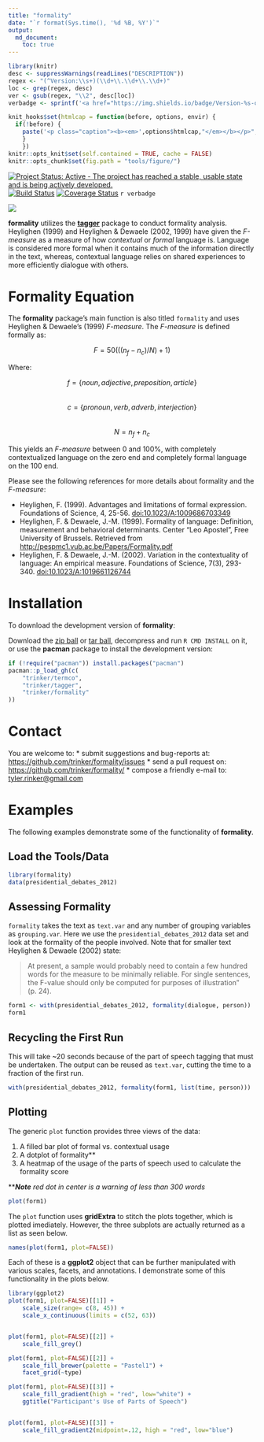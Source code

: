 ```yaml
---
title: "formality"
date: "`r format(Sys.time(), '%d %B, %Y')`"
output:
  md_document:
    toc: true      
---
```


```r
library(knitr)
desc <- suppressWarnings(readLines("DESCRIPTION"))
regex <- "(^Version:\\s+)(\\d+\\.\\d+\\.\\d+)"
loc <- grep(regex, desc)
ver <- gsub(regex, "\\2", desc[loc])
verbadge <- sprintf('<a href="https://img.shields.io/badge/Version-%s-orange.svg"><img src="https://img.shields.io/badge/Version-%s-orange.svg" alt="Version"/></a></p>', ver, ver)
````

```r
knit_hooks$set(htmlcap = function(before, options, envir) {
  if(!before) {
    paste('<p class="caption"><b><em>',options$htmlcap,"</em></b></p>",sep="")
    }
    })
knitr::opts_knit$set(self.contained = TRUE, cache = FALSE)
knitr::opts_chunk$set(fig.path = "tools/figure/")
```

[![Project Status: Active - The project has reached a stable, usable state and is being actively developed.](http://www.repostatus.org/badges/0.1.0/active.svg)](http://www.repostatus.org/#active)
[![Build Status](https://travis-ci.org/trinker/formality.svg?branch=master)](https://travis-ci.org/trinker/formality)
[![Coverage Status](https://coveralls.io/repos/trinker/formality/badge.svg?branch=master)](https://coveralls.io/r/trinker/formality?branch=master)
`r verbadge`

![](tools/formality_logo/r_formality.png)


**formality** utilizes the [**tagger**](https://github.com/trinker/tagger) package to conduct formality analysis.  Heylighen (1999) and Heylighen & Dewaele (2002, 1999) have given the *F-measure* as a measure of how *contextual* or *formal* language is.  Language is considered more formal when it contains much of the information directly in the text, whereas, contextual language relies on shared experiences to more efficiently dialogue with others.  

# Formality Equation

The **formality** package's main function is also titled `formality` and uses Heylighen & Dewaele's (1999) *F-measure*.  The *F-measure* is defined formally as:

$$F = 50(((n_f - n_c)/N) + 1)$$

Where:

$$f = \{noun, adjective, preposition, article\}$$    
$$c = \{pronoun, verb, adverb, interjection\}$$    
$$N = n_f + n_c$$     


This yields an *F-measure* between $0$ and $100$%, with completely contextualized language on the zero end and completely formal language on the $100$ end.

Please see the following references for more details about formality and the *F-measure*:

- Heylighen, F. (1999). Advantages and limitations of formal expression. Foundations of Science, 4, 25-56. <a href="http://link.springer.com/article/10.1023%2FA%3A1009686703349">doi:10.1023/A:1009686703349</a>
- Heylighen, F. & Dewaele, J.-M. (1999). Formality of language: Definition, measurement and behavioral determinants. Center "Leo Apostel", Free University of Brussels. Retrieved from [http://pespmc1.vub.ac.be/Papers/Formality.pdf](http://pespmc1.vub.ac.be/Papers/Formality.pdf)
- Heylighen, F. & Dewaele, J.-M. (2002). Variation in the contextuality of language: An empirical measure. Foundations of Science, 7(3), 293-340. <a href="http://link.springer.com/article/10.1023%2FA%3A1019661126744">doi:10.1023/A:1019661126744</a>




# Installation

To download the development version of **formality**:

Download the [zip ball](https://github.com/trinker/formality/zipball/master) or [tar ball](https://github.com/trinker/formality/tarball/master), decompress and run `R CMD INSTALL` on it, or use the **pacman** package to install the development version:

```r
if (!require("pacman")) install.packages("pacman")
pacman::p_load_gh(c(
    "trinker/termco", 
    "trinker/tagger", 
    "trinker/formality"
))
```

# Contact

You are welcome to:
* submit suggestions and bug-reports at: <https://github.com/trinker/formality/issues>
* send a pull request on: <https://github.com/trinker/formality/>
* compose a friendly e-mail to: <tyler.rinker@gmail.com>


# Examples

The following examples demonstrate some of the functionality of **formality**.

## Load the Tools/Data

```r
library(formality)
data(presidential_debates_2012)
```


## Assessing Formality

`formality` takes the text as `text.var` and any number of grouping variables as `grouping.var`.  Here we use the `presidential_debates_2012` data set and look at the formality of the people involved.  Note that for smaller text Heylighen & Dewaele (2002) state: 

> At present, a sample would probably need to contain a few hundred words for the measure to be minimally reliable. For single sentences, the F-value should only be computed for purposes of illustration" (p. 24).

```r
form1 <- with(presidential_debates_2012, formality(dialogue, person))
form1
```

## Recycling the First Run

This will take ~20 seconds because of the part of speech tagging that must be undertaken.  The output can be reused as `text.var`, cutting the time to a fraction of the first run.


```r
with(presidential_debates_2012, formality(form1, list(time, person)))
```

## Plotting

The generic `plot` function provides three views of the data:

1. A filled bar plot of formal vs. contextual usage
2. A dotplot of formality\*\*
3. A heatmap of the usage of the parts of speech used to calculate the formality score

\*\****Note*** *red dot in center is a warning of less than 300 words*

```r
plot(form1)
````


The `plot` function uses **gridExtra** to stitch the plots together, which is plotted imediately.  However, the three subplots are actually returned as a list as seen below.

```r
names(plot(form1, plot=FALSE))
```


Each of these is a **ggplot2** object that can be further manipulated with various scales,  facets, and annotations.  I demonstrate some of this functionality in the plots below.

```r
library(ggplot2)
plot(form1, plot=FALSE)[[1]] +
    scale_size(range= c(8, 45)) +
    scale_x_continuous(limits = c(52, 63))


plot(form1, plot=FALSE)[[2]] +
    scale_fill_grey()

plot(form1, plot=FALSE)[[2]] +
    scale_fill_brewer(palette = "Pastel1") +
    facet_grid(~type)

plot(form1, plot=FALSE)[[3]] +
    scale_fill_gradient(high = "red", low="white") +
    ggtitle("Participant's Use of Parts of Speech")


plot(form1, plot=FALSE)[[3]] +
    scale_fill_gradient2(midpoint=.12, high = "red", low="blue")
```

